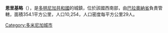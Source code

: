 {{Coord|17|54|N|71|14|W|display=title}}

'''恩里基略'''（{{lang-es|Enriquillo}}），是[[多明尼加共和國|多明尼加共和國]]的城鎮，位於該國西南部，由[[巴拉奧納省|巴拉奧納省]]負責管轄，面積354.1平方公里，人口10,254，人口密度每平方公里29人。

{{DominicanRepublic-geo-stub}}
[[Category:多米尼加城市|Category:多米尼加城市]]
